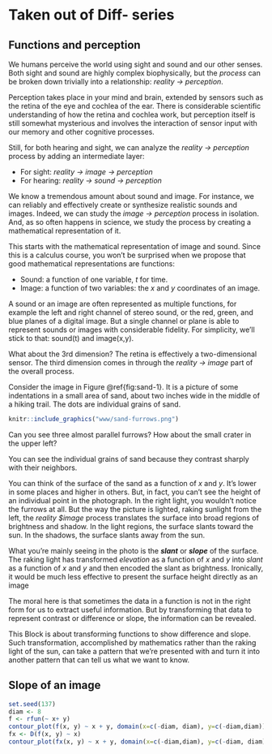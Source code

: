 # Taken out of Diff- series



## Functions and perception

<!--
As you know, a function takes one or more inputs and returns a value as output. The functions we examine in CalcZ take *quantities* as inputs and return a *quantity* as an output.
The algorithm that forms the body of the function describes arithmetic and other calculations that can turn the inputs into the output.

On the other hand, we can also use ***tables*** as functions. With a table, you specify the input, look up that input in one of the colums of the table which brings you to the right row. Then read out from that row the value in another column to be the output. The quantitative operation needed for table lookup is simple comparison. The floor/corridor/door metaphor describes table lookup as well as function evaluation.

In the previous block, we constructed functions to represent the patterns seen in data. In one example, we constructed a function $g(t) = A + B e^{-k t}$ to represent the temperature of water cooling in a mug as a function of time. In another example, we summarized the pattern of rising and falling tides.

It's common sense that data is stored in tables. But we could easily represent any smooth mathematical function, such as our basic modeling functions, as a table look-up problem. Indeed, in the era before computers, many mathematical functions were used in exactly this manner: a printed table in which a person could search for a match to the input and retrieve a value for the output.

::: {.todo}
[Picture of some nice old table.]
:::

In the computer era, we still routinely represent functions this way: data stored in computer files. For instance, an MP3 file is not much more than a sequence of numbers that record a complicated function of time: the air pressure variations of sound. Similarly, digital images record functions of $x$ and $y$ over a limited domain. Given $x$ and $y$ as input, you can look up the output by going to the right pixel.

-->

We humans perceive the world using sight and sound and our other senses. Both sight and sound are highly complex biophysically, but the *process* can be broken down trivially into a relationship: *reality $\longrightarrow$ perception*.

Perception takes place in your mind and brain, extended by sensors such as the retina of the eye and cochlea of the ear. There is considerable scientific understanding of how the retina and cochlea work, but perception itself is still somewhat mysterious and involves the interaction of sensor input with our memory and other cognitive processes.

Still, for both hearing and sight, we can analyze the *reality $\longrightarrow$ perception* process by adding an intermediate layer:

- For sight: *reality $\longrightarrow$ image $\longrightarrow$ perception*
- For hearing: *reality $\longrightarrow$ sound $\longrightarrow$ perception*

We know a tremendous amount about sound and image. For instance, we can reliably and effectively create or synthesize realistic sounds and images. Indeed, we can study the *image $\longrightarrow$ perception* process in isolation. And, as so often happens in science, we study the process by creating a mathematical representation of it.

This starts with the mathematical representation of image and sound. Since this is a calculus course, you won't be surprised when we propose that good mathematical representations are functions:

- Sound: a function of one variable, $t$ for time.
- Image: a function of two variables: the $x$ and $y$ coordinates of an image.

A sound or an image are often represented as multiple functions, for example the left and right channel of stereo sound, or the red, green, and blue planes of a digital image. But a single channel or plane is able to represent sounds or images with considerable fidelity. For simplicity, we'll stick to that: sound(t) and image(x,y).

What about the 3rd dimension? The retina is effectively a two-dimensional sensor. The third dimension comes in through the *reality $\longrightarrow$ image* part of the overall process.

Consider the image in Figure \@ref{fig:sand-1}. It is a picture of some indentations in a small area of sand, about two inches wide in the middle of a hiking trail. The dots are individual grains of sand.

```r
knitr::include_graphics("www/sand-furrows.png")
```

Can you see three almost parallel furrows? How about the small crater in the upper left?

You can see the individual grains of sand because they contrast sharply with their neighbors.


You can think of the surface of the sand as a function of $x$ and $y$. It's lower in some places and higher in others. But, in fact, you can't see the height of an individual point in the photograph. In the right light, you wouldn't notice the furrows at all. But the way the picture is lighted, raking sunlight from the left, the *reality $\longrightarrow image* process translates the surface into broad regions of brightness and shadow. In the light regions, the surface slants toward the sun. In the shadows, the surface slants away from the sun.

What you're mainly seeing in the photo is the ***slant*** or ***slope*** of the surface. The raking light has transformed *elevation* as a function of $x$ and $y$ into *slant* as a function of $x$ and $y$ and then encoded the slant as brightness. Ironically, it would be much less effective to present the surface height directly as an image

The moral here is that sometimes the data in a function is not in the right form for us to extract useful information. But by transforming that data to represent contrast or difference or slope, the information can be revealed.

This Block is about transforming functions to show difference and slope. Such transformation, accomplished by mathematics rather than the raking light of the sun, can take a pattern that we're presented with and turn it into another pattern that can tell us what we want to know.

## Slope of an image

```r
set.seed(137)
diam <- 8
f <- rfun(~ x+ y)
contour_plot(f(x, y) ~ x + y, domain(x=c(-diam, diam), y=c(-diam,diam)), contours_at = -100, fill_alpha=1, contour_color=NA, n_fill=500, fill_scale=ggplot2::scale_fill_grey())
fx <- D(f(x, y) ~ x)
contour_plot(fx(x, y) ~ x + y, domain(x=c(-diam,diam), y=c(-diam, diam)), contours_at = -100, fill_alpha=1, contour_color=NA, n_fill=500, fill_scale=ggplot2::scale_fill_grey())
```
